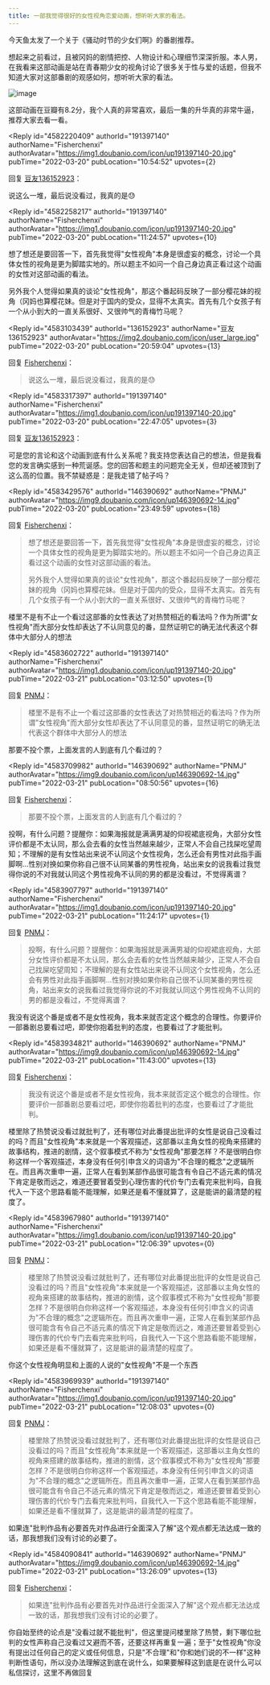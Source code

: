 ```yaml
---
title: 一部我觉得很好的女性视角恋爱动画，想听听大家的看法。
---
```



<Forum groupName="动画番剧" groupUrl="https://www.douban.com/group/596353/" archivedAt="2025-05-16T16:41:52.558Z">
  <Post
    id="262716685"
    title="一部我觉得很好的女性视角恋爱动画，想听听大家的看法。"
    url="https://www.douban.com/group/topic/262716685/?_spm_id=MTQxMDY4Mjg3"
    pubTime="2022-03-30"
    highlightUserId="191397140"
  >
今天鱼太发了一个关于《骚动时节的少女们啊》的番剧推荐。

想起来之前看过，且被冈妈的剧情把控、人物设计和心理细节深深折服。本人男，在我看来这部动画是站在青春期少女的视角讨论了很多关于性与爱的话题，但我不知道大家对这部番剧的观感如何，想听听大家的看法。

![image](https://img9.doubanio.com/view/group_topic/l/public/p536239545.webp)

这部动画在豆瓣有8.2分，我个人真的非常喜欢，最后一集的升华真的非常牛逼，推荐大家去看一看。

<Reply
  id="4582220409"
  authorId="191397140"
  authorName="Fisherchenxi"
  authorAvatar="https://img1.doubanio.com/icon/up191397140-20.jpg"
  pubTime="2022-03-20"
  pubLocation="10:54:52"
  upvotes={2}
>
回复 [豆友136152923](https://www.douban.com/people/136152923/)：
 

说这么一堆，最后说没看过，我真的是😓
</Reply>

<Reply
  id="4582258217"
  authorId="191397140"
  authorName="Fisherchenxi"
  authorAvatar="https://img1.doubanio.com/icon/up191397140-20.jpg"
  pubTime="2022-03-20"
  pubLocation="11:24:57"
  upvotes={10}
>
想了想还是要回答一下，首先我觉得"女性视角"本身是很虚妄的概念，讨论一个具体女性的视角是更为脚踏实地的。所以题主不如问一个自己身边真正看过这个动画的女性对这部动画的看法。

另外我个人觉得如果真的谈论"女性视角"，那这个番起码反映了一部分樱花妹的视角（冈妈也算樱花妹。但是对于国内的受众，显得不太真实。首先有几个女孩子有一个从小到大的一直关系很好、又很帅气的青梅竹马呢？
</Reply>

<Reply
  id="4583103439"
  authorId="136152923"
  authorName="豆友136152923"
  authorAvatar="https://img2.doubanio.com/icon/user_large.jpg"
  pubTime="2022-03-20"
  pubLocation="20:59:04"
  upvotes={13}
>
回复 [Fisherchenxi](https://www.douban.com/people/191397140/)：
 > 说这么一堆，最后说没看过，我真的是😓


</Reply>

<Reply
  id="4583317397"
  authorId="191397140"
  authorName="Fisherchenxi"
  authorAvatar="https://img1.doubanio.com/icon/up191397140-20.jpg"
  pubTime="2022-03-20"
  pubLocation="22:47:05"
  upvotes={3}
>
回复 [豆友136152923](https://www.douban.com/people/136152923/)：
 

可是您的言论和这个动画到底有什么关系呢？我支持您表达自己的想法，但是我看您的发言确实感到一种荒诞感。您的回答和题主的问题完全无关，但却还被顶到了这么高的位置。我不禁疑惑是：是我走错了帖子吗？
</Reply>

<Reply
  id="4583429576"
  authorId="146390692"
  authorName="PNMJ"
  authorAvatar="https://img9.doubanio.com/icon/up146390692-14.jpg"
  pubTime="2022-03-20"
  pubLocation="23:49:59"
  upvotes={18}
>
回复 [Fisherchenxi](https://www.douban.com/people/191397140/)：
 > 想了想还是要回答一下，首先我觉得"女性视角"本身是很虚妄的概念，讨论一个具体女性的视角是更为脚踏实地的。所以题主不如问一个自己身边真正看过这个动画的女性对这部动画的看法。
> 
> 另外我个人觉得如果真的谈论"女性视角"，那这个番起码反映了一部分樱花妹的视角（冈妈也算樱花妹。但是对于国内的受众，显得不太真实。首先有几个女孩子有一个从小到大的一直关系很好、又很帅气的青梅竹马呢？

楼里不是有不止一个看过这部番的女性表达了对热赞相近的看法吗？作为所谓"女性视角"而大部分女性却表达了不认同意见的番，显然证明它的确无法代表这个群体中大部分人的想法
</Reply>

<Reply
  id="4583602722"
  authorId="191397140"
  authorName="Fisherchenxi"
  authorAvatar="https://img1.doubanio.com/icon/up191397140-20.jpg"
  pubTime="2022-03-21"
  pubLocation="03:12:50"
  upvotes={1}
>
回复 [PNMJ](https://www.douban.com/people/146390692/)：
 > 楼里不是有不止一个看过这部番的女性表达了对热赞相近的看法吗？作为所谓"女性视角"而大部分女性却表达了不认同意见的番，显然证明它的确无法代表这个群体中大部分人的想法

那要不投个票，上面发言的人到底有几个看过的？
</Reply>

<Reply
  id="4583709982"
  authorId="146390692"
  authorName="PNMJ"
  authorAvatar="https://img9.doubanio.com/icon/up146390692-14.jpg"
  pubTime="2022-03-21"
  pubLocation="08:50:56"
  upvotes={16}
>
回复 [Fisherchenxi](https://www.douban.com/people/191397140/)：
 > 那要不投个票，上面发言的人到底有几个看过的？

投啊，有什么问题？提醒你：如果海报就是满满男凝的仰视裙底视角，大部分女性评价都是不太认同，那么会去看的女性当然越来越少，正常人不会自己找屎吃望周知；不理解的是有女性站出来说不认同这个女性视角，怎么还会有男性对此指手画脚啊...性别对换如果你称自己很不认同某番的男性视角，站出来女的说我看过我觉得你说的不对我就认同这个男性视角不认同的男的都是没看过，不觉得离谱？
</Reply>

<Reply
  id="4583907797"
  authorId="191397140"
  authorName="Fisherchenxi"
  authorAvatar="https://img1.doubanio.com/icon/up191397140-20.jpg"
  pubTime="2022-03-21"
  pubLocation="11:24:17"
  upvotes={1}
>
回复 [PNMJ](https://www.douban.com/people/146390692/)：
 > 投啊，有什么问题？提醒你：如果海报就是满满男凝的仰视裙底视角，大部分女性评价都是不太认同，那么会去看的女性当然越来越少，正常人不会自己找屎吃望周知；不理解的是有女性站出来说不认同这个女性视角，怎么还会有男性对此指手画脚啊...性别对换如果你称自己很不认同某番的男性视角，站出来女的说我看过我觉得你说的不对我就认同这个男性视角不认同的男的都是没看过，不觉得离谱？

我没有说这个番是或者不是女性视角，我本来就否定这个概念的合理性。你要评价一部番剧总要看过吧，即使你抱着批判的态度，也要看过了才能批判。
</Reply>

<Reply
  id="4583934821"
  authorId="146390692"
  authorName="PNMJ"
  authorAvatar="https://img9.doubanio.com/icon/up146390692-14.jpg"
  pubTime="2022-03-21"
  pubLocation="11:43:00"
  upvotes={13}
>
回复 [Fisherchenxi](https://www.douban.com/people/191397140/)：
 > 我没有说这个番是或者不是女性视角，我本来就否定这个概念的合理性。你要评价一部番剧总要看过吧，即使你抱着批判的态度，也要看过了才能批判。

楼里除了热赞说没看过就批判了，还有哪位对此番提出批评的女性是说自己没看过的吗？而且"女性视角"本来就是一个客观描述，这部番以主角女性的视角来搭建的故事结构，推进的剧情，这个叙事模式不称为"女性视角"那要怎样？不是很明白你称这样一个客观描述，本身没有任何引申含义的词语为"不合理的概念"之逻辑所在。而且再次重申一遍，正常人在看到某部作品很可能含有令自己不适元素的情况下肯定是敬而远之，难道还要冒着受到心理伤害的代价专门去看完来批判吗，自我代入一下这个思路看能不能理解，如果还是看不懂就算了，这是能讲的最清楚的程度了。
</Reply>

<Reply
  id="4583967980"
  authorId="191397140"
  authorName="Fisherchenxi"
  authorAvatar="https://img1.doubanio.com/icon/up191397140-20.jpg"
  pubTime="2022-03-21"
  pubLocation="12:06:39"
  upvotes={0}
>
回复 [PNMJ](https://www.douban.com/people/146390692/)：
 > 楼里除了热赞说没看过就批判了，还有哪位对此番提出批评的女性是说自己没看过的吗？而且"女性视角"本来就是一个客观描述，这部番以主角女性的视角来搭建的故事结构，推进的剧情，这个叙事模式不称为"女性视角"那要怎样？不是很明白你称这样一个客观描述，本身没有任何引申含义的词语为"不合理的概念"之逻辑所在。而且再次重申一遍，正常人在看到某部作品很可能含有令自己不适元素的情况下肯定是敬而远之，难道还要冒着受到心理伤害的代价专门去看完来批判吗，自我代入一下这个思路看能不能理解，如果还是看不懂就算了，这是能讲的最清楚的程度了。

你这个女性视角明显和上面的人说的"女性视角"不是一个东西
</Reply>

<Reply
  id="4583969939"
  authorId="191397140"
  authorName="Fisherchenxi"
  authorAvatar="https://img1.doubanio.com/icon/up191397140-20.jpg"
  pubTime="2022-03-21"
  pubLocation="12:08:03"
  upvotes={0}
>
回复 [PNMJ](https://www.douban.com/people/146390692/)：
 > 楼里除了热赞说没看过就批判了，还有哪位对此番提出批评的女性是说自己没看过的吗？而且"女性视角"本来就是一个客观描述，这部番以主角女性的视角来搭建的故事结构，推进的剧情，这个叙事模式不称为"女性视角"那要怎样？不是很明白你称这样一个客观描述，本身没有任何引申含义的词语为"不合理的概念"之逻辑所在。而且再次重申一遍，正常人在看到某部作品很可能含有令自己不适元素的情况下肯定是敬而远之，难道还要冒着受到心理伤害的代价专门去看完来批判吗，自我代入一下这个思路看能不能理解，如果还是看不懂就算了，这是能讲的最清楚的程度了。

如果连"批判作品有必要首先对作品进行全面深入了解"这个观点都无法达成一致的话，那我想我们没有讨论的必要了。
</Reply>

<Reply
  id="4584090841"
  authorId="146390692"
  authorName="PNMJ"
  authorAvatar="https://img9.doubanio.com/icon/up146390692-14.jpg"
  pubTime="2022-03-21"
  pubLocation="13:26:09"
  upvotes={13}
>
回复 [Fisherchenxi](https://www.douban.com/people/191397140/)：
 > 如果连"批判作品有必要首先对作品进行全面深入了解"这个观点都无法达成一致的话，那我想我们没有讨论的必要了。

你自始至终的论点是"没看过就不能批判"，但这里提问楼里除了热赞，剩下哪位批判的女性声称自己没看过又避而不答，还要这样再重复一遍；至于"女性视角"你没有提出过任何自己的定义或任何信息，只是"不合理"和"你和她们说的不一样"这种判断性语句，所以没办法理解这到底在说什么，如果要解释这到底是在说什么可以私信探讨，这里不再做回复
</Reply>
  </Post>
</Forum>
